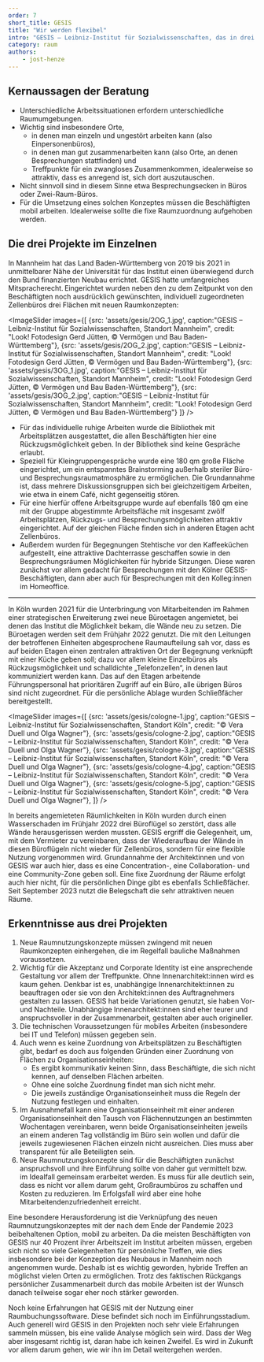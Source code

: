 ```yaml
---
order: 7
short_title: GESIS
title: "Wir werden flexibel"
intro: "GESIS – Leibniz-Institut für Sozialwissenschaften, das in drei Immobilien in Mannheim und in Köln arbeitet, hat seit 2021 drei Projekte realisiert, die eine flexible Raumnutzung ermöglichen. Ausgangspunkt war eine Beratung durch das Fraunhofer-Institut für Arbeitswirtschaft und -organisation (IAO) in Stuttgart."
category: raum
authors:
	- jost-henze
---
```


## Kernaussagen der Beratung

- Unterschiedliche Arbeitssituationen erfordern unterschiedliche Raumumgebungen.
- Wichtig sind insbesondere Orte,
	- in denen man einzeln und ungestört arbeiten kann (also Einpersonenbüros),
	- in denen man gut zusammenarbeiten kann (also Orte, an denen Besprechungen stattfinden) und
	- Treffpunkte für ein zwangloses Zusammenkommen, idealerweise so attraktiv, dass es anregend ist, sich dort auszutauschen.
- Nicht sinnvoll sind in diesem Sinne etwa Besprechungsecken in Büros oder Zwei-Raum-Büros.
- Für die Umsetzung eines solchen Konzeptes müssen die Beschäftigten mobil arbeiten. Idealerweise sollte die fixe Raumzuordnung aufgehoben werden.

## Die drei Projekte im Einzelnen

In Mannheim hat das Land Baden-Württemberg von 2019 bis 2021 in unmittelbarer Nähe der Universität für das Institut einen überwiegend durch den Bund finanzierten Neubau errichtet. GESIS hatte umfangreiches Mitspracherecht. Eingerichtet wurden neben den zu dem Zeitpunkt von den Beschäftigten noch ausdrücklich gewünschten, individuell zugeordneten Zellenbüros drei Flächen mit neuen Raumkonzepten:

<ImageSlider images={[
    {src: 'assets/gesis/2OG_1.jpg', caption:"GESIS – Leibniz-Institut für Sozialwissenschaften, Standort Mannheim", credit: "Look! Fotodesign Gerd Jütten, © Vermögen und Bau Baden-Württemberg"},
    {src: 'assets/gesis/2OG_2.jpg', caption:"GESIS – Leibniz-Institut für Sozialwissenschaften, Standort Mannheim", credit: "Look! Fotodesign Gerd Jütten, © Vermögen und Bau Baden-Württemberg"},
    {src: 'assets/gesis/3OG_1.jpg', caption:"GESIS – Leibniz-Institut für Sozialwissenschaften, Standort Mannheim", credit: "Look! Fotodesign Gerd Jütten, © Vermögen und Bau Baden-Württemberg"},
    {src: 'assets/gesis/3OG_2.jpg', caption:"GESIS – Leibniz-Institut für Sozialwissenschaften, Standort Mannheim", credit: "Look! Fotodesign Gerd Jütten, © Vermögen und Bau Baden-Württemberg"}
  ]}
/>

- Für das individuelle ruhige Arbeiten wurde die Bibliothek mit Arbeitsplätzen ausgestattet, die allen Beschäftigten hier eine Rückzugsmöglichkeit geben. In der Bibliothek sind keine Gespräche erlaubt.
- Speziell für Kleingruppengespräche wurde eine 180 qm große Fläche eingerichtet, um ein entspanntes Brainstorming außerhalb steriler Büro- und Besprechungsraumatmosphäre zu ermöglichen. Die Grundannahme ist, dass mehrere Diskussionsgruppen sich bei gleichzeitigem Arbeiten, wie etwa in einem Café, nicht gegenseitig stören.
- Für eine hierfür offene Arbeitsgruppe wurde auf ebenfalls 180 qm eine mit der Gruppe abgestimmte Arbeitsfläche mit insgesamt zwölf Arbeitsplätzen, Rückzugs- und Besprechungsmöglichkeiten attraktiv eingerichtet. Auf der gleichen Fläche finden sich in anderen Etagen acht Zellenbüros.
- Außerdem wurden für Begegnungen Stehtische vor den Kaffeeküchen aufgestellt, eine attraktive Dachterrasse geschaffen sowie in den Besprechungsräumen Möglichkeiten für hybride Sitzungen. Diese waren zunächst vor allem gedacht für Besprechungen mit den Kölner GESIS-Beschäftigten, dann aber auch für Besprechungen mit den Kolleg:innen im Homeoffice.

---

In Köln wurden 2021 für die Unterbringung von Mitarbeitenden im Rahmen einer strategischen Erweiterung zwei neue Büroetagen angemietet, bei denen das Institut die Möglichkeit bekam, die Wände neu zu setzen. Die Büroetagen werden seit dem Frühjahr 2022 genutzt. Die mit den Leitungen der betroffenen Einheiten abgesprochene Raumaufteilung sah vor, dass es auf beiden Etagen einen zentralen attraktiven Ort der Begegnung verknüpft mit einer Küche geben soll; dazu vor allem kleine Einzelbüros als Rückzugsmöglichkeit und schalldichte „Telefonzellen“, in denen laut kommuniziert werden kann. Das auf den Etagen arbeitende Führungspersonal hat prioritären Zugriff auf ein Büro, alle übrigen Büros sind nicht zugeordnet. Für die persönliche Ablage wurden Schließfächer bereitgestellt.

<ImageSlider images={[
    {src: 'assets/gesis/cologne-1.jpg', caption:"GESIS – Leibniz-Institut für Sozialwissenschaften, Standort Köln", credit: "© Vera Duell und Olga Wagner"},
    {src: 'assets/gesis/cologne-2.jpg', caption:"GESIS – Leibniz-Institut für Sozialwissenschaften, Standort Köln", credit: "© Vera Duell und Olga Wagner"},
    {src: 'assets/gesis/cologne-3.jpg', caption:"GESIS – Leibniz-Institut für Sozialwissenschaften, Standort Köln", credit: "© Vera Duell und Olga Wagner"},
    {src: 'assets/gesis/cologne-4.jpg', caption:"GESIS – Leibniz-Institut für Sozialwissenschaften, Standort Köln", credit: "© Vera Duell und Olga Wagner"},
    {src: 'assets/gesis/cologne-5.jpg', caption:"GESIS – Leibniz-Institut für Sozialwissenschaften, Standort Köln", credit: "© Vera Duell und Olga Wagner"},
  ]}
/>

In bereits angemieteten Räumlichkeiten in Köln wurden durch einen Wasserschaden im Frühjahr 2022 drei Büroflügel so zerstört, dass alle Wände herausgerissen werden mussten. GESIS ergriff die Gelegenheit, um, mit dem Vermieter zu vereinbaren, dass der Wiederaufbau der Wände in diesen Büroflügeln nicht wieder für Zellenbüros, sondern für eine flexible Nutzung vorgenommen wird. Grundannahme der Architektinnen und von GESIS war auch hier, dass es eine Concentration-, eine Collaboration- und eine Community-Zone geben soll. Eine fixe Zuordnung der Räume erfolgt auch hier nicht, für die persönlichen Dinge gibt es ebenfalls Schließfächer. Seit September 2023 nutzt die Belegschaft die sehr attraktiven neuen Räume.

## Erkenntnisse aus drei Projekten

1. Neue Raumnutzungskonzepte müssen zwingend mit neuen Raumkonzepten einhergehen, die im Regelfall bauliche Maßnahmen voraussetzen.
2. Wichtig für die Akzeptanz und Corporate Identity ist eine ansprechende Gestaltung vor allem der Treffpunkte. Ohne Innenarchitekt:innen wird es kaum gehen. Denkbar ist es, unabhängige Innenarchitekt:innen zu beauftragen oder sie von den Architekt:innen des Auftragnehmers gestalten zu lassen. GESIS hat beide Variationen genutzt, sie haben Vor- und Nachteile. Unabhängige Innenarchitekt:innen sind eher teurer und anspruchsvoller in der Zusammenarbeit, gestalten aber auch origineller.
3. Die technischen Voraussetzungen für mobiles Arbeiten (insbesondere bei IT und Telefon) müssen gegeben sein.
4. Auch wenn es keine Zuordnung von Arbeitsplätzen zu Beschäftigten gibt, bedarf es doch aus folgenden Gründen einer Zuordnung von Flächen zu Organisationseinheiten:
	- Es ergibt kommunikativ keinen Sinn, dass Beschäftigte, die sich nicht kennen, auf denselben Flächen arbeiten.
	- Ohne eine solche Zuordnung findet man sich nicht mehr.
	- Die jeweils zuständige Organisationseinheit muss die Regeln der Nutzung festlegen und einhalten.
5. Im Ausnahmefall kann eine Organisationseinheit mit einer anderen Organisationseinheit den Tausch von Flächennutzungen an bestimmten Wochentagen vereinbaren, wenn beide Organisationseinheiten jeweils an einem anderen Tag vollständig im Büro sein wollen und dafür die jeweils zugewiesenen Flächen einzeln nicht ausreichen. Dies muss aber transparent für alle Beteiligten sein.
6. Neue Raumnutzungskonzepte sind für die Beschäftigten zunächst anspruchsvoll und ihre Einführung sollte von daher gut vermittelt bzw. im Idealfall gemeinsam erarbeitet werden. Es muss für alle deutlich sein, dass es nicht vor allem darum geht, Großraumbüros zu schaffen und Kosten zu reduzieren. Im Erfolgsfall wird aber eine hohe Mitarbeitendenzufriedenheit erreicht.

Eine besondere Herausforderung ist die Verknüpfung des neuen Raumnutzungskonzeptes mit der nach dem Ende der Pandemie 2023 beibehaltenen Option, mobil zu arbeiten. Da die meisten Beschäftigten von GESIS nur 40 Prozent ihrer Arbeitszeit im Institut arbeiten müssen, ergeben sich nicht so viele Gelegenheiten für persönliche Treffen, wie dies insbesondere bei der Konzeption des Neubaus in Mannheim noch angenommen wurde. Deshalb ist es wichtig geworden, hybride Treffen an möglichst vielen Orten zu ermöglichen. Trotz des faktischen Rückgangs persönlicher Zusammenarbeit durch das mobile Arbeiten ist der Wunsch danach teilweise sogar eher noch stärker geworden.

Noch keine Erfahrungen hat GESIS mit der Nutzung einer Raumbuchungssoftware. Diese befindet sich noch im Einführungsstadium. Auch generell wird GESIS in den Projekten noch sehr viele Erfahrungen sammeln müssen, bis eine valide Analyse möglich sein wird. Dass der Weg aber insgesamt richtig ist, daran habe ich keinen Zweifel. Es wird in Zukunft vor allem darum gehen, wie wir ihn im Detail weitergehen werden.
